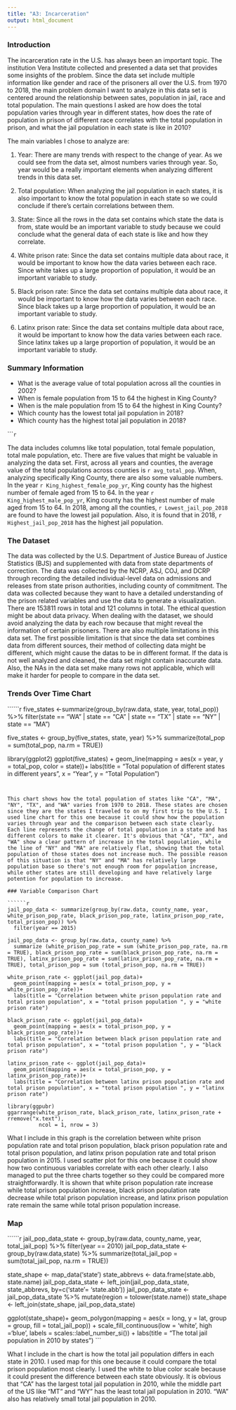 ```yaml
---
title: "A3: Incarceration"
output: html_document
---
```


### Introduction

The incarceration rate in the U.S. has always been an important topic. The institution Vera Institute collected and presented a data set that provides some insights of the problem. Since the data set include multiple information like gender and race of the prisoners all over the U.S. from 1970 to 2018, the main problem domain I want to analyze in this data set is centered around the relationship between sates, population in jail, race and total population. The main questions I asked are how does the total population varies through year in different states, how does the rate of population in prison of different race correlates with the total population in prison, and what the jail population in each state is like in 2010?

The main variables I chose to analyze are:

1) Year: There are many trends with respect to the change of year. As we could see from the data set, almost numbers varies through year. So, year would be a really important elements when analyzing different trends in this data set.

2) Total population: When analyzing the jail population in each states, it is also important to know the total population in each state so we could conclude if there's certain correlations between them.

3) State: Since all the rows in the data set contains which state the data is from, state would be an important variable to study because we could conclude what the general data of each state is like and how they correlate.

4) White prison rate: Since the data set contains multiple data about race, it would be important to know how the data varies between each race. Since white takes up a large proportion of population, it would be an important variable to study.

5) Black prison rate: Since the data set contains multiple data about race, it would be important to know how the data varies between each race. Since black takes up a large proportion of population, it would be an important variable to study.

6) Latinx prison rate: Since the data set contains multiple data about race, it would be important to know how the data varies between each race. Since latinx takes up a large proportion of population, it would be an important variable to study.


### Summary Information

- What is the average value of total population across all the counties in 2002?
- When is female population from 15 to 64 the highest in King County?
- When is the male population from 15 to 64 the highest in King County?
- Which county has the lowest total jail population in 2018?
- Which county has the highest total jail population in 2018?

``````r
```

The data includes columns like total population, total female population, total male population, etc. There are five values that might be valuable in analyzing the data set. First, across all years and counties, the average value of the total populations across counties is  `r avg_total_pop`. When, analyzing specifically King County, there are also some valuable numbers. In the year `r King_highest_female_pop_yr`, King county has the highest number of female aged from 15 to 64. In the year `r King_highest_male_pop_yr`, King county has the highest number of male aged from 15 to 64. In 2018, among all the counties, `r Lowest_jail_pop_2018` are found to have the lowest jail population. Also, it is found that in 2018, `r Highest_jail_pop_2018` has the highest jail population.


### The Dataset

The data was collected by the U.S. Department of Justice Bureau of Justice Statistics (BJS) and supplemented with data from state departments of correction. The data was collected by the NCRP, ASJ, COJ, and DCRP through recording the detailed individual-level data on admissions and releases from state prison authorities, including county of commitment. The data was collected because they want to have a detailed understanding of the prison related variables and use the data to generate a visualization. There are 153811 rows in total and 121 columns in total. The ethical question might be about data privacy. When dealing with the dataset, we should avoid analyzing the data by each row because that might reveal the information of certain prisoners. There are also multiple limitations in this data set. The first possible limitation is that since the data set combines data from different sources, their method of collecting data might be different, which might cause the datas to be in different format. If the data is not well analyzed and cleaned, the data set might contain inaccurate data. Also, the NAs in the data set make many rows not applicable, which will make it harder for people to compare in the data set.

### Trends Over Time Chart

``````r
five_states <-summarize(group_by(raw.data, state, year, total_pop)) %>% 
  filter(state == "WA" | state == "CA" | state == "TX" | state == "NY" | state == "MA")

five_states <- group_by(five_states, state, year) %>% 
  summarize(total_pop = sum(total_pop, na.rm = TRUE))

library(ggplot2)
ggplot(five_states) +
  geom_line(mapping = aes(x = year, y = total_pop, color = state))+
  labs(title = "Total population of different states in different years", x = "Year", y = "Total Population")
```


This chart shows how the total population of states like "CA", "MA", "NY", "TX", and "WA" varies from 1970 to 2018. These states are chosen since they are the states I traveled to on my first trip to the U.S. I used line chart for this one because it could show how the population varies through year and the comparison between each state clearly. Each line represents the change of total population in a state and has different colors to make it clearer. It's obvious that "CA", "TX", and "WA" show a clear pattern of increase in the total population, while the line of "NY" and "MA" are relatively flat, showing that the total population of those states does not increase much. The possible reason of this situation is that "NY" and "MA" has relatively large population base so there's not enough room for population increase, while other states are still developing and have relatively large potention for population to increase.

### Variable Comparison Chart

``````r
jail_pop_data <- summarize(group_by(raw.data, county_name, year, white_prison_pop_rate, black_prison_pop_rate, latinx_prison_pop_rate, total_prison_pop)) %>% 
  filter(year == 2015)

jail_pop_data <- group_by(raw.data, county_name) %>% 
  summarize (white_prison_pop_rate = sum (white_prison_pop_rate, na.rm = TRUE), black_prison_pop_rate = sum(black_prison_pop_rate, na.rm = TRUE), latinx_prison_pop_rate = sum(latinx_prison_pop_rate, na.rm = TRUE), total_prison_pop = sum (total_prison_pop, na.rm = TRUE))

white_prison_rate <- ggplot(jail_pop_data)+
  geom_point(mapping = aes(x = total_prison_pop, y = white_prison_pop_rate))+
  labs(title = "Correlation between white prison population rate and total prison population", x = "total prison population ", y = "white prison rate")

black_prison_rate <- ggplot(jail_pop_data)+
  geom_point(mapping = aes(x = total_prison_pop, y = black_prison_pop_rate))+
  labs(title = "Correlation between black prison population rate and total prison population", x = "total prison population ", y = "black prison rate")

latinx_prison_rate <- ggplot(jail_pop_data)+
  geom_point(mapping = aes(x = total_prison_pop, y = latinx_prison_pop_rate))+
  labs(title = "Correlation between latinx prison population rate and total prison population", x = "total prison population ", y = "latinx prison rate")

library(ggpubr)
ggarrange(white_prison_rate, black_prison_rate, latinx_prison_rate + rremove("x.text"), 
          ncol = 1, nrow = 3)
```


What I include in this graph is the correlation between white prison population rate and total prison population, black prison population rate and total prison population, and latinx prison population rate and total prison population in 2015. I used scatter plot for this one because it could show how two continuous variables correlate with each other clearly. I also managed to put the three charts together so they could be compared more straightforwardly. It is shown that white prison population rate increase while total prison population increase, black prison population rate decrease while total prison population increase, and latinx prison population rate remain the same while total prison population increase. 

### Map

``````r
jail_pop_data_state <- group_by(raw.data, county_name, year, total_jail_pop) %>% 
  filter(year == 2010)
jail_pop_data_state <- group_by(raw.data,state) %>% 
  summarize(total_jail_pop = sum(total_jail_pop, na.rm = TRUE))

state_shape <- map_data('state')
state_abbrevs <- data.frame(state.abb, state.name)
jail_pop_data_state <- left_join(jail_pop_data_state, state_abbrevs, by=c('state'= 'state.abb'))
jail_pop_data_state <- jail_pop_data_state %>%  mutate(region = tolower(state.name))
state_shape <- left_join(state_shape, jail_pop_data_state)

ggplot(state_shape)+
  geom_polygon(mapping = aes(x = long, y = lat, group = group, fill = total_jail_pop)) +
  scale_fill_continuous(low = 'white', high ='blue', labels = scales::label_number_si()) +
  labs(title = "The total jail population in 2010 by states")
```


What I include in the chart is how the total jail population differs in each state in 2010. I used map for this one because it could compare the total prison population most clearly. I used the white to blue color scale because it could present the difference between each state obviously. It is obvious that "CA" has the largest total jail population in 2010, while the middle part of the US like "MT" and "WY" has the least total jail population in 2010. "WA" also has relatively small total jail population in 2010.